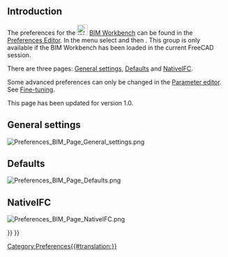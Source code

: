<languages/>
<translate>

<!--T:10-->
{{Docnav
|[[BIM_TogglePanels|TogglePanels]]
|[[NativeIFC|NativeIFC]]
|[[BIM_Workbench|BIM]]
|IconL=BIM_TogglePanels.svg
|IconR=
|IconC=Workbench_BIM.svg
}}

</translate>
{{TOCright}}
<translate>

== Introduction == <!--T:17-->

<!--T:5-->
The preferences for the [[Image:Workbench_BIM.svg|24px]] [[BIM_Workbench|BIM Workbench]] can be found in the [[Preferences Editor|Preferences Editor]]. In the menu select {{MenuCommand|Edit → Preferences...}} and then {{MenuCommand|[[Image:Workbench_BIM.svg|16px]] BIM}}. This group is only available if the BIM Workbench has been loaded in the current FreeCAD session.

<!--T:6-->
There are three pages: [[#General_settings|General settings]], [[#Defaults|Defaults]] and [[#NativeIFC|NativeIFC]].

<!--T:18-->
Some advanced preferences can only be changed in the [[Std_DlgParameter|Parameter editor]]. See [[Fine-tuning#BIM_Workbench|Fine-tuning]].

<!--T:12-->
This page has been updated for version 1.0.

== General settings == <!--T:1-->

</translate>
[[Image:Preferences_BIM_Page_General_settings.png]]
<translate>

== Defaults == <!--T:2-->

</translate>
[[Image:Preferences_BIM_Page_Defaults.png]]
<translate>

== NativeIFC == <!--T:15-->

</translate>
[[Image:Preferences_BIM_Page_NativeIFC.png]]
<translate>


<!--T:11-->
{{Docnav
|[[BIM_TogglePanels|TogglePanels]]
|[[NativeIFC|NativeIFC]]
|[[BIM_Workbench|BIM]]
|IconL=BIM_TogglePanels.svg
|IconR=
|IconC=Workbench_BIM.svg
}}

</translate>
{{BIM_Tools_navi{{#translation:}}}}
{{Userdocnavi{{#translation:}}}}
[[Category:Preferences{{#translation:}}]]